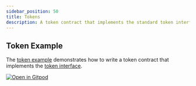 ```yaml
---
sidebar_position: 50
title: Tokens
description: A token contract that implements the standard token interface.
---
```


## Token Example

The [token example] demonstrates how to write a token contract that implements the [token interface](../../reference/interfaces/token-interface.mdx).

[![Open in Gitpod](https://gitpod.io/button/open-in-gitpod.svg)][oigp]

[oigp]: https://gitpod.io/#https://github.com/stellar/soroban-examples/tree/v0.8.4
[token example]: https://github.com/stellar/soroban-examples/tree/v0.8.4/token
